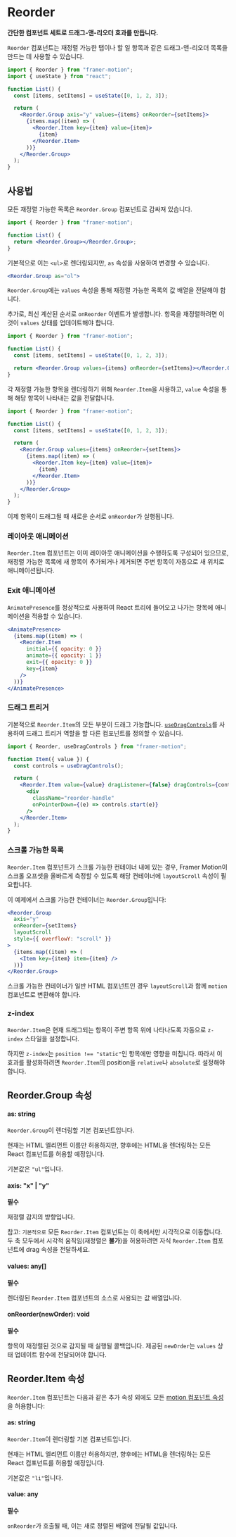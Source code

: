 
# Reorder

**간단한 컴포넌트 세트로 드래그-앤-리오더 효과를 만듭니다.**

`Reorder` 컴포넌트는 재정렬 가능한 탭이나 할 일 항목과 같은 드래그-앤-리오더 목록을 만드는 데 사용할 수 있습니다.

```jsx
import { Reorder } from "framer-motion";
import { useState } from "react";

function List() {
  const [items, setItems] = useState([0, 1, 2, 3]);

  return (
    <Reorder.Group axis="y" values={items} onReorder={setItems}>
      {items.map((item) => (
        <Reorder.Item key={item} value={item}>
          {item}
        </Reorder.Item>
      ))}
    </Reorder.Group>
  );
}
```

<IFrameEmbed sandboxId="framer-motion-5-drag-to-reorder-lists-uonye" />

## 사용법

모든 재정렬 가능한 목록은 `Reorder.Group` 컴포넌트로 감싸져 있습니다.

```jsx
import { Reorder } from "framer-motion";

function List() {
  return <Reorder.Group></Reorder.Group>;
}
```

기본적으로 이는 `<ul>`로 렌더링되지만, `as` 속성을 사용하여 변경할 수 있습니다.

```jsx
<Reorder.Group as="ol">
```

`Reorder.Group`에는 `values` 속성을 통해 재정렬 가능한 목록의 값 배열을 전달해야 합니다.

추가로, 최신 계산된 순서로 `onReorder` 이벤트가 발생합니다. 항목을 재정렬하려면 이것이 `values` 상태를 업데이트해야 합니다.

```jsx
import { Reorder } from "framer-motion";

function List() {
  const [items, setItems] = useState([0, 1, 2, 3]);

  return <Reorder.Group values={items} onReorder={setItems}></Reorder.Group>;
}
```

각 재정렬 가능한 항목을 렌더링하기 위해 `Reorder.Item`을 사용하고, `value` 속성을 통해 해당 항목이 나타내는 값을 전달합니다.

```jsx
import { Reorder } from "framer-motion";

function List() {
  const [items, setItems] = useState([0, 1, 2, 3]);

  return (
    <Reorder.Group values={items} onReorder={setItems}>
      {items.map((item) => (
        <Reorder.Item key={item} value={item}>
          {item}
        </Reorder.Item>
      ))}
    </Reorder.Group>
  );
}
```

이제 항목이 드래그될 때 새로운 순서로 `onReorder`가 실행됩니다.

### 레이아웃 애니메이션

`Reorder.Item` 컴포넌트는 이미 레이아웃 애니메이션을 수행하도록 구성되어 있으므로, 재정렬 가능한 목록에 새 항목이 추가되거나 제거되면 주변 항목이 자동으로 새 위치로 애니메이션됩니다.

<IFrameEmbed sandboxId="framer-motion-5-drag-to-reorder-tabs-zd2q7" />

### Exit 애니메이션

`AnimatePresence`를 정상적으로 사용하여 React 트리에 들어오고 나가는 항목에 애니메이션을 적용할 수 있습니다.

```jsx
<AnimatePresence>
  {items.map((item) => (
    <Reorder.Item
      initial={{ opacity: 0 }}
      animate={{ opacity: 1 }}
      exit={{ opacity: 0 }}
      key={item}
    />
  ))}
</AnimatePresence>
```

### 드래그 트리거

기본적으로 `Reorder.Item`의 모든 부분이 드래그 가능합니다. [`useDragControls`](/docs/hooks/use-drag-controls)를 사용하여 드래그 트리거 역할을 할 다른 컴포넌트를 정의할 수 있습니다.

```jsx
import { Reorder, useDragControls } from "framer-motion";

function Item({ value }) {
  const controls = useDragControls();

  return (
    <Reorder.Item value={value} dragListener={false} dragControls={controls}>
      <div
        className="reorder-handle"
        onPointerDown={(e) => controls.start(e)}
      />
    </Reorder.Item>
  );
}
```

<IFrameEmbed sandboxId="framer-motion-5-drag-to-reorder-lists-with-drag-handle-j9enw" />

### 스크롤 가능한 목록

`Reorder.Item` 컴포넌트가 스크롤 가능한 컨테이너 내에 있는 경우, Framer Motion이 스크롤 오프셋을 올바르게 측정할 수 있도록 해당 컨테이너에 `layoutScroll` 속성이 필요합니다.

이 예제에서 스크롤 가능한 컨테이너는 `Reorder.Group`입니다:

```jsx
<Reorder.Group
  axis="y"
  onReorder={setItems}
  layoutScroll
  style={{ overflowY: "scroll" }}
>
  {items.map((item) => (
    <Item key={item} item={item} />
  ))}
</Reorder.Group>
```

<IFrameEmbed sandboxId="framer-motion-5-drag-to-reorder-lists-forked-n27v5" />

스크롤 가능한 컨테이너가 일반 HTML 컴포넌트인 경우 `layoutScroll`과 함께 `motion` 컴포넌트로 변환해야 합니다.

### z-index

`Reorder.Item`은 현재 드래그되는 항목이 주변 항목 위에 나타나도록 자동으로 `z-index` 스타일을 설정합니다.

하지만 `z-index`는 `position !== "static"`인 항목에만 영향을 미칩니다. 따라서 이 효과를 활성화하려면 `Reorder.Item`의 position을 `relative`나 `absolute`로 설정해야 합니다.

## Reorder.Group 속성

#### as: <PropertyType>string</PropertyType>

`Reorder.Group`이 렌더링할 기본 컴포넌트입니다.

현재는 HTML 엘리먼트 이름만 허용하지만, 향후에는 HTML을 렌더링하는 모든 React 컴포넌트를 허용할 예정입니다.

기본값은 `"ul"`입니다.

#### axis: <PropertyType>"x" | "y"</PropertyType>

**필수**

재정렬 감지의 방향입니다.

참고: `기본적으로` 모든 `Reorder.Item` 컴포넌트는 이 축에서만 시각적으로 이동합니다. 두 축 모두에서 시각적 움직임(재정렬은 **불가**)을 허용하려면 자식 `Reorder.Item` 컴포넌트에 drag 속성을 전달하세요.

#### values: <PropertyType>any[]</PropertyType>

**필수**

렌더링된 `Reorder.Item` 컴포넌트의 소스로 사용되는 값 배열입니다.

#### onReorder(<PropertyType>newOrder</PropertyType>): <PropertyType>void</PropertyType>

**필수**

항목이 재정렬된 것으로 감지될 때 실행될 콜백입니다. 제공된 `newOrder`는 `values` 상태 업데이트 함수에 전달되어야 합니다.

## Reorder.Item 속성

`Reorder.Item` 컴포넌트는 다음과 같은 추가 속성 외에도 모든 [motion 컴포넌트 속성](/docs/components/motion)을 허용합니다:

#### as: <PropertyType>string</PropertyType>

`Reorder.Item`이 렌더링할 기본 컴포넌트입니다.

현재는 HTML 엘리먼트 이름만 허용하지만, 향후에는 HTML을 렌더링하는 모든 React 컴포넌트를 허용할 예정입니다.

기본값은 `"li"`입니다.

#### value: <PropertyType>any</PropertyType>

**필수**

`onReorder`가 호출될 때, 이는 새로 정렬된 배열에 전달될 값입니다.
